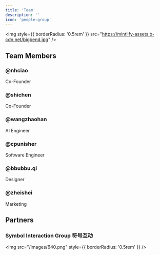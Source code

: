 ```yaml
---
title: 'Team'
description: ''
icon: 'people-group'
---
```



<img
    style={{ borderRadius: '0.5rem' }}
    src="https://mintlify-assets.b-cdn.net/bigbend.jpg"
/>

## Team Members


### @nhciao

Co-Founder


### @shichen

Co-Founder


### @wangzhaohan

AI Engineer


### @cpunisher

Software Engineer


### @bbubbu.qi

Designer


### @zheishei

Marketing


## Partners


### Symbol Interaction Group 符号互动

<img src="/images/640.png" style={{ borderRadius: '0.5rem' }} />